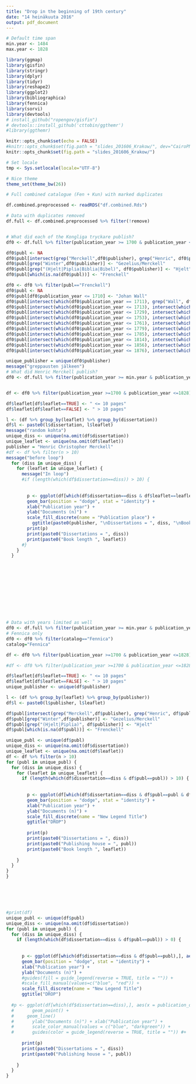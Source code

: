 ```yaml
---
title: "Drop in the beginning of 19th century"
date: "14 heinäkuuta 2016"
output: pdf_document
---
```


```r
# Default time span
min.year <- 1484
max.year <- 1828

library(ggmap)
library(gisfin)
library(stringr)
library(dplyr)
library(tidyr)
library(reshape2)
library(ggplot2)
library(bibliographica)
library(fennica)
library(sorvi)
library(devtools)
# install_github("ropengov/gisfin")
# devtools::install_github('cttobin/ggthemr')
#library(ggthemr)

knitr::opts_chunk$set(echo = FALSE)
#knitr::opts_chunk$set(fig.path = "slides_201606_Krakow/", dev="CairoPNG")
knitr::opts_chunk$set(fig.path = "slides_201606_Krakow/")

# Set locale
tmp <- Sys.setlocale(locale="UTF-8") 

# Nice theme
theme_set(theme_bw(26))
```

```r
# Full combined catalogue (Fen + Kun) with marked duplicates

df.combined.preprocessed <- readRDS("df.combined.Rds")

# Data with duplicates removed
df.full <- df.combined.preprocessed %>% filter(!remove)


# What did each of the Kongliga tryckare publish?
df0 <- df.full %>% filter(publication_year >= 1700 & publication_year <= 1827 & publication_place == "Turku")

df0$publ <- NA
df0$publ[intersect(grep("Merckell",df0$publisher), grep("Henric", df0$publisher))] <- "Gezelius/Merckell"
df0$publ[grep("Winter",df0$publisher)] <- "Gezelius/Merckell"
df0$publ[grep("(Hjelt|Piplia|Biblia|Bibel)", df0$publisher)] <- "Hjelt"
df0$publ[which(is.na(df0$publ))] <- "Frenckell"

df0 <- df0 %>% filter(publ=="Frenckell")
df0$publ <- NA
df0$publ[df0$publication_year <= 1710] <- "Johan Wall"
df0$publ[intersect(which(df0$publication_year == 1711), grep("Wall", df0$publisher))] <- "Johan Wallin leski"
df0$publ[intersect(which(df0$publication_year <= 1713), intersect(which(df0$publication_year >= 1710), grep("Björckman", df0$publisher)))] <-"Anders Björckman"
df0$publ[intersect(which(df0$publication_year <= 1729), intersect(which(df0$publication_year >= 1722), grep("Flodström", df0$publisher)))] <-"Eric Flodström"
df0$publ[intersect(which(df0$publication_year <= 1753), intersect(which(df0$publication_year >= 1729), grep("Kämpe", df0$publisher)))] <-"Johan Kämpe"
df0$publ[intersect(which(df0$publication_year <= 1761), intersect(which(df0$publication_year >= 1750), grep("Merckell", df0$publisher)))] <-"Eric Flodström"
df0$publ[intersect(which(df0$publication_year <= 1779), intersect(which(df0$publication_year >= 1761), grep("leski", df0$publisher, invert = TRUE)))] <-"Frenckell I"
df0$publ[intersect(which(df0$publication_year <= 1785), intersect(which(df0$publication_year >= 1779), grep("Frenckell", df0$publisher)))] <-"Frenckell I:n leski"
df0$publ[intersect(which(df0$publication_year <= 1814), intersect(which(df0$publication_year >= 1785), grep("Frenckell", df0$publisher)))] <-"Frenckell II"
df0$publ[intersect(which(df0$publication_year <= 1856), intersect(which(df0$publication_year >= 1814), grep("Frenckell", df0$publisher)))] <-"Frenckell II & poika"
df0$publ[intersect(which(df0$publication_year <= 1876), intersect(which(df0$publication_year >= 1856), grep("Frenckell", df0$publisher)))] <-"Frenckellin kirjapaino"

unique_publisher = unique(df0$publisher)
message("greppausten jälkeen")
# What did Henric Merckell publish?
df0 <- df.full %>% filter(publication_year >= min.year & publication_year <= max.year & publisher=="Merckell, Henric Christopher")


df <- df0 %>% filter(publication_year >=1700 & publication_year <=1828) %>% group_by(publication_decade, leaflet=(pagecount <= 10), dissertation, publication_place) %>% tally()

df$leaflet[df$leaflet==TRUE] <- " <= 10 pages"
df$leaflet[df$leaflet==FALSE] <- " > 10 pages"

l <- (df %>% group_by(leaflet) %>% group_by(dissertation))
df$l <- paste0(l$dissertation, l$leaflet)
message("random kohta")
unique_diss <- unique(na.omit(df$dissertation))
unique_leaflet <- unique(na.omit(df$leaflet))
publisher = "Henric Christopher Merckell"
#df <- df %>% filter(n > 10)
message("before loop")
  for (diss in unique_diss) {
    for (leaflet in unique_leaflet) {
      message("In loop")
      #if (length(which(df$dissertation==diss)) > 10) {
      
      
        p <- ggplot(df[which(df$dissertation==diss & df$leaflet==leaflet),], aes(x = publication_decade, y = n, fill=publication_place)) + 
        geom_bar(position = "dodge", stat = "identity") + 
        xlab("Publication year") +
        ylab("Documents (n)") +
        scale_fill_discrete(name = "Publication place") + 
          ggtitle(paste0(publisher, "\nDissertations = ", diss, "\nBook length ", leaflet))
        print(p)
        print(paste0("Dissertations = ", diss))
        print(paste0("Book length ", leaflet))
      #}
    }
  }












# Data with years limited as well
df0 <- df.full %>% filter(publication_year >= min.year & publication_year <= max.year & publication_place=="Turku")
# Fennica only
df0 <- df0 %>% filter(catalog=="Fennica")
catalog="Fennica"

df <- df0 %>% filter(publication_year >=1700 & publication_year <=1828) %>% group_by(publication_decade, leaflet=(pagecount <= 10), dissertation, publisher, publ=NA) %>% tally()

#df <- df0 %>% filter(publication_year >=1700 & publication_year <=1828) %>% group_by(publication_decade, leaflet=(pagecount <= 10), dissertation, publisher) %>% tally()

df$leaflet[df$leaflet==TRUE] <- " <= 10 pages"
df$leaflet[df$leaflet==FALSE] <- " > 10 pages"
unique_publisher <- unique(df$publisher)

l <- (df %>% group_by(leaflet) %>% group_by(publisher))
df$l <- paste0(l$publisher, l$leaflet)

df$publ[intersect(grep("Merckell",df$publisher), grep("Henric", df$publisher))] <- "Gezelius/Merckell"
df$publ[grep("Winter",df$publisher)] <- "Gezelius/Merckell"
df$publ[grep("(Hjelt|Piplia)", df$publisher)] <- "Hjelt"
df$publ[which(is.na(df$publ))] <- "Frenckell"

unique_publ <- unique(df$publ)
unique_diss <- unique(na.omit(df$dissertation))
unique_leaflet <- unique(na.omit(df$leaflet))
df <- df %>% filter(n > 10)
for (publ in unique_publ) {
  for (diss in unique_diss) {
    for (leaflet in unique_leaflet) {
      if (length(which(df$dissertation==diss & df$publ==publ)) > 10) {
      
      
        p <- ggplot(df[which(df$dissertation==diss & df$publ==publ & df$leaflet==leaflet),], aes(x = publication_decade, y = n, fill=publisher)) + 
        geom_bar(position = "dodge", stat = "identity") + 
        xlab("Publication year") +
        ylab("Documents (n)") +
        scale_fill_discrete(name = "New Legend Title")
        ggtitle("DROP")
    
        print(p)
        print(paste0("Dissertations = ", diss))
        print(paste0("Publishing house = ", publ))
        print(paste0("Book length ", leaflet))
    
    }
  }
}
}






#print(df)
unique_publ <- unique(df$publ)
unique_diss <- unique(na.omit(df$dissertation))
for (publ in unique_publ) {
  for (diss in unique_diss) {
    if (length(which(df$dissertation==diss & df$publ==publ)) > 0) {
      
    
      p <- ggplot(df[which(df$dissertation==diss & df$publ==publ),], aes(x = publication_decade, y = n, fill=leaflet)) + 
      geom_bar(position = "dodge", stat = "identity") + 
      xlab("Publication year") +
      ylab("Documents (n)") +
      #guides(fill = guide_legend(reverse = TRUE, title = "")) +
      #scale_fill_manual(values=c("blue", "red")) + 
      scale_fill_discrete(name = "New Legend Title")
      ggtitle("DROP")
    
  #p <- ggplot(df[which(df$dissertation==diss),], aes(x = publication_decade, y = n, color = leaflet)) + 
  #       geom_point() + 
  #     geom_line()
  #       ylab("Documents (n)") + xlab("Publication year") +
  #       scale_color_manual(values = c("blue", "darkgreen")) + 
  #       guides(color = guide_legend(reverse = TRUE, title = "")) #+ 
  
      print(p)
      print(paste0("Dissertations = ", diss))
      print(paste0("Publishing house = ", publ))
    
    }
  }
}
```
